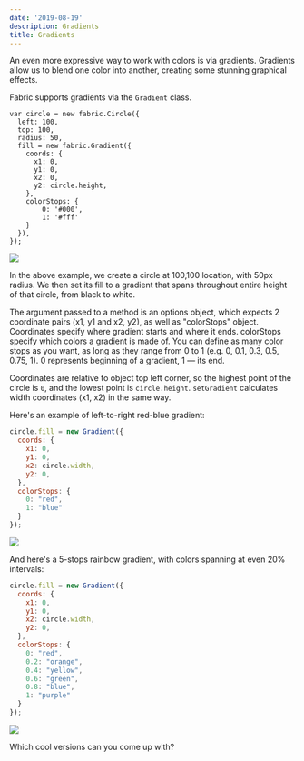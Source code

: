 ```yaml
---
date: '2019-08-19'
description: Gradients
title: Gradients
---
```


An even more expressive way to work with colors is via gradients. Gradients allow us to blend one color into another, creating some stunning graphical effects.

Fabric supports gradients via the `Gradient` class.

```
var circle = new fabric.Circle({
  left: 100,
  top: 100,
  radius: 50,
  fill = new fabric.Gradient({
    coords: {
      x1: 0,
      y1: 0,
      x2: 0,
      y2: circle.height,
    },
    colorStops: {
        0: '#000',
        1: '#fff'
    }
  }),
});
```

![](/article_assets/2_15.png)

In the above example, we create a circle at 100,100 location, with 50px radius. We then set its fill to a gradient that spans throughout entire height of that circle, from black to white.

The argument passed to a method is an options object, which expects 2 coordinate pairs (x1, y1 and x2, y2), as well as "colorStops" object. Coordinates specify where gradient starts and where it ends. colorStops specify which colors a gradient is made of. You can define as many color stops as you want, as long as they range from 0 to 1 (e.g. 0, 0.1, 0.3, 0.5, 0.75, 1). 0 represents beginning of a gradient, 1 — its end.

Coordinates are relative to object top left corner, so the highest point of the circle is `0`, and the lowest point is `circle.height`. `setGradient` calculates width coordinates (x1, x2) in the same way.

Here's an example of left-to-right red-blue gradient:

```js
circle.fill = new Gradient({
  coords: {
    x1: 0,
    y1: 0,
    x2: circle.width,
    y2: 0,
  },
  colorStops: {
    0: "red",
    1: "blue"
  }
});
```
![](/article_assets/2_16.png)

And here's a 5-stops rainbow gradient, with colors spanning at even 20% intervals:
```js
circle.fill = new Gradient({
  coords: {
    x1: 0,
    y1: 0,
    x2: circle.width,
    y2: 0,
  },
  colorStops: {
    0: "red",
    0.2: "orange",
    0.4: "yellow",
    0.6: "green",
    0.8: "blue",
    1: "purple"
  }
});
```
![](/article_assets/2_17.png)

Which cool versions can you come up with?